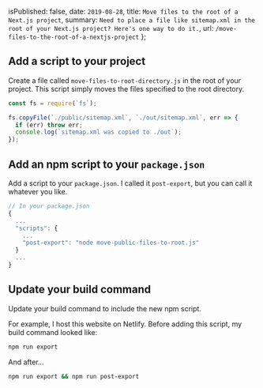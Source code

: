 
  isPublished: false,
  date: `2019-08-28`,
  title: `Move files to the root of a Next.js project`,
  summary: `Need to place a file like sitemap.xml in the root of your Next.js project? Here's one way to do it.`,
  url: `/move-files-to-the-root-of-a-nextjs-project`
};


## Add a script to your project

Create a file called `move-files-to-root-directory.js` in the root of your project. This script simply moves the files specified to the root directory.
```javascript
const fs = require(`fs`);

fs.copyFile(`./public/sitemap.xml`, `./out/sitemap.xml`, err => {
  if (err) throw err;
  console.log(`sitemap.xml was copied to ./out`);
});
```

## Add an npm script to your `package.json`

Add a script to your `package.json`. I called it `post-export`, but you can call it whatever you like.
```javascript
// In your package.json
{
  ...
  "scripts": {
    ...
    "post-export": "node move-public-files-to-root.js"
  }
  ...
}
```

## Update your build command

Update your build command to include the new npm script.

For example, I host this website on Netlify. Before adding this script, my build command looked like:
```bash
npm run export
```

And after...
```bash
npm run export && npm run post-export
```

